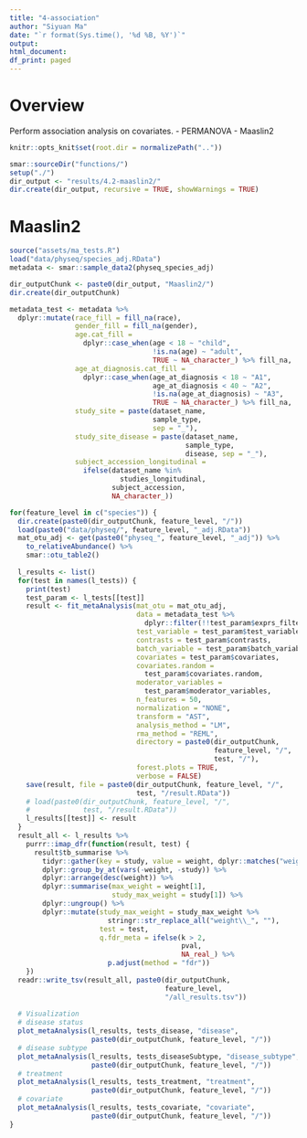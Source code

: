```yaml
---
title: "4-association"
author: "Siyuan Ma"
date: "`r format(Sys.time(), '%d %B, %Y')`"
output:
html_document:
df_print: paged
---
```

# Overview
Perform association analysis on covariates.
- PERMANOVA
- Maaslin2

```r
knitr::opts_knit$set(root.dir = normalizePath(".."))
```
```r
smar::sourceDir("functions/")
setup("./")
dir_output <- "results/4.2-maaslin2/"
dir.create(dir_output, recursive = TRUE, showWarnings = TRUE)
```

# Maaslin2
```r
source("assets/ma_tests.R")
load("data/physeq/species_adj.RData")
metadata <- smar::sample_data2(physeq_species_adj)
```

```r
dir_outputChunk <- paste0(dir_output, "Maaslin2/")
dir.create(dir_outputChunk)

metadata_test <- metadata %>% 
  dplyr::mutate(race_fill = fill_na(race),
                gender_fill = fill_na(gender),
                age.cat_fill = 
                  dplyr::case_when(age < 18 ~ "child",
                                   !is.na(age) ~ "adult",
                                   TRUE ~ NA_character_) %>% fill_na,
                age_at_diagnosis.cat_fill = 
                  dplyr::case_when(age_at_diagnosis < 18 ~ "A1",
                                   age_at_diagnosis < 40 ~ "A2",
                                   !is.na(age_at_diagnosis) ~ "A3",
                                   TRUE ~ NA_character_) %>% fill_na,
                study_site = paste(dataset_name, 
                                   sample_type, 
                                   sep = "_"),
                study_site_disease = paste(dataset_name, 
                                           sample_type, 
                                           disease, sep = "_"),
                subject_accession_longitudinal =
                  ifelse(dataset_name %in%
                           studies_longitudinal,
                         subject_accession,
                         NA_character_))

for(feature_level in c("species")) {
  dir.create(paste0(dir_outputChunk, feature_level, "/"))
  load(paste0("data/physeq/", feature_level, "_adj.RData"))
  mat_otu_adj <- get(paste0("physeq_", feature_level, "_adj")) %>% 
    to_relativeAbundance() %>%  
    smar::otu_table2()
  
  l_results <- list()
  for(test in names(l_tests)) {
    print(test)
    test_param <- l_tests[[test]]
    result <- fit_metaAnalysis(mat_otu = mat_otu_adj,
                               data = metadata_test %>%
                                 dplyr::filter(!!test_param$exprs_filter),
                               test_variable = test_param$test_variable,
                               contrasts = test_param$contrasts,
                               batch_variable = test_param$batch_variable,
                               covariates = test_param$covariates,
                               covariates.random =
                                 test_param$covariates.random,
                               moderator_variables =
                                 test_param$moderator_variables,
                               n_features = 50,
                               normalization = "NONE",
                               transform = "AST",
                               analysis_method = "LM",
                               rma_method = "REML",
                               directory = paste0(dir_outputChunk,
                                                  feature_level, "/",
                                                  test, "/"),
                               forest.plots = TRUE,
                               verbose = FALSE)
    save(result, file = paste0(dir_outputChunk, feature_level, "/",
                               test, "/result.RData"))
    # load(paste0(dir_outputChunk, feature_level, "/",
    #             test, "/result.RData"))
    l_results[[test]] <- result
  }
  result_all <- l_results %>%
    purrr::imap_dfr(function(result, test) {
      result$tb_summarise %>%
        tidyr::gather(key = study, value = weight, dplyr::matches("weight_")) %>%
        dplyr::group_by_at(vars(-weight, -study)) %>%
        dplyr::arrange(desc(weight)) %>%
        dplyr::summarise(max_weight = weight[1],
                         study_max_weight = study[1]) %>%
        dplyr::ungroup() %>%
        dplyr::mutate(study_max_weight = study_max_weight %>%
                        stringr::str_replace_all("weight\\_", ""),
                      test = test,
                      q.fdr_meta = ifelse(k > 2,
                                          pval,
                                          NA_real_) %>%
                        p.adjust(method = "fdr"))
    })
  readr::write_tsv(result_all, paste0(dir_outputChunk,
                                      feature_level,
                                      "/all_results.tsv"))
  
  # Visualization
  # disease status
  plot_metaAnalysis(l_results, tests_disease, "disease",
                    paste0(dir_outputChunk, feature_level, "/"))
  # disease subtype
  plot_metaAnalysis(l_results, tests_diseaseSubtype, "disease_subtype",
                    paste0(dir_outputChunk, feature_level, "/"))
  # treatment
  plot_metaAnalysis(l_results, tests_treatment, "treatment",
                    paste0(dir_outputChunk, feature_level, "/"))
  # covariate
  plot_metaAnalysis(l_results, tests_covariate, "covariate",
                    paste0(dir_outputChunk, feature_level, "/"))
}
```
